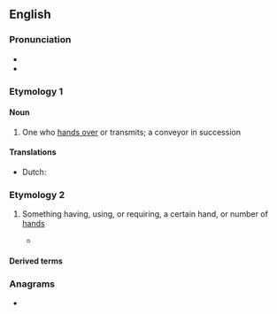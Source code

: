 {{also|händer}}
==English==

===Pronunciation===
* {{IPA|en|/ˈhændə(ɹ)/}}
* {{rhymes|en|ændə(ɹ)}}

===Etymology 1===
{{suffix|en|hand|er|id2=agent noun|t1=verb}}

====Noun====
{{en-noun}}

# One who [[hand over|hands over]] or transmits; a conveyor in succession
#: {{rfquotek|en|John Dryden}}

====Translations====
{{trans-top|a conveyor in succession}}
* Dutch: {{t|nl|overhandiger}}
{{trans-mid}}
{{trans-bottom}}

===Etymology 2===
{{suffix|en|hand|er|t1=noun}}

# {{qualifier|in combinations}} Something having, using, or requiring, a certain hand, or number of [[hand]]s
#* {{quote-book|en|year=2010| author=Chris Lewit| title=Tennis Technique Bible| volume=One| passage=Two-'''handers''' generally do not transition to the net as quickly or as often as one-'''handers'''. This, to me, however, is just a coaching failure rather than a technical limitation.
}}

====Derived terms====
{{der3|en|glad-hander
|left-hander
|no-hander
|right-hander
|single-hander}}

===Anagrams===
* {{anagrams|en|a=adehnr|Harden|Harned|Hendra|harden}}